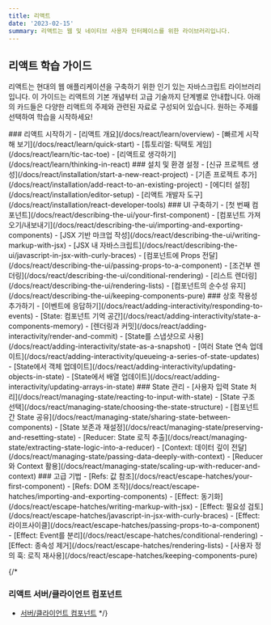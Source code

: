 ```yaml
---
title: 리액트
date: '2023-02-15'
summary: 리액트는 웹 및 네이티브 사용자 인터페이스를 위한 라이브러리입니다.
---
```


## 리액트 학습 가이드

리액트는 현대의 웹 애플리케이션을 구축하기 위한 인기 있는 자바스크립트 라이브러리입니다. 이 가이드는 리액트의 기본 개념부터 고급 기술까지 단계별로 안내합니다. 아래의 카드들은 다양한 리액트의 주제와 관련된 자료로 구성되어 있습니다. 원하는 주제를 선택하여 학습을 시작하세요!

<div className="grid grid-cols-1 sm:grid-cols-2 gap-4">

<Card>
### 리액트 시작하기
- [리액트 개요](/docs/react/learn/overview)
- [빠르게 시작해 보기](/docs/react/learn/quick-start)
- [튜토리얼: 틱택토 게임](/docs/react/learn/tic-tac-toe)
- [리액트로 생각하기](/docs/react/learn/thinking-in-react)
</Card>

<Card>
### 설치 및 환경 설정
- [신규 프로젝트 생성](/docs/react/installation/start-a-new-react-project)
- [기존 프로젝트 추가](/docs/react/installation/add-react-to-an-existing-project)
- [에디터 설정](/docs/react/installation/editor-setup)
- [리액트 개발자 도구](/docs/react/installation/react-developer-tools)
</Card>

<Card>
### UI 구축하기
- [첫 번째 컴포넌트](/docs/react/describing-the-ui/your-first-component)
- [컴포넌트 가져오기/내보내기](/docs/react/describing-the-ui/importing-and-exporting-components)
- [JSX 기반 마크업 작성](/docs/react/describing-the-ui/writing-markup-with-jsx)
- [JSX 내 자바스크립트](/docs/react/describing-the-ui/javascript-in-jsx-with-curly-braces)
- [컴포넌트에 Props 전달](/docs/react/describing-the-ui/passing-props-to-a-component)
- [조건부 렌더링](/docs/react/describing-the-ui/conditional-rendering)
- [리스트 렌더링](/docs/react/describing-the-ui/rendering-lists)
- [컴포넌트의 순수성 유지](/docs/react/describing-the-ui/keeping-components-pure)
</Card>

<Card>
### 상호 작용성 추가하기
- [이벤트에 응답하기](/docs/react/adding-interactivity/responding-to-events)
- [State: 컴포넌트 기억 공간](/docs/react/adding-interactivity/state-a-components-memory)
- [렌더링과 커밋](/docs/react/adding-interactivity/render-and-commit)
- [State를 스냅샷으로 사용](/docs/react/adding-interactivity/state-as-a-snapshot)
- [여러 State 연속 업데이트](/docs/react/adding-interactivity/queueing-a-series-of-state-updates)
- [State에서 객체 업데이트](/docs/react/adding-interactivity/updating-objects-in-state)
- [State에서 배열 업데이트](/docs/react/adding-interactivity/updating-arrays-in-state)
</Card>

<Card>
### State 관리
- [사용자 입력 State 처리](/docs/react/managing-state/reacting-to-input-with-state)
- [State 구조 선택](/docs/react/managing-state/choosing-the-state-structure)
- [컴포넌트간 State 공유](/docs/react/managing-state/sharing-state-between-components)
- [State 보존과 재설정](/docs/react/managing-state/preserving-and-resetting-state)
- [Reducer: State 로직 추출](/docs/react/managing-state/extracting-state-logic-into-a-reducer)
- [Context: 데이터 깊이 전달](/docs/react/managing-state/passing-data-deeply-with-context)
- [Reducer와 Context 활용](/docs/react/managing-state/scaling-up-with-reducer-and-context)
</Card>

<Card>
### 고급 기법
- [Refs: 값 참조](/docs/react/escape-hatches/your-first-component)
- [Refs: DOM 조작](/docs/react/escape-hatches/importing-and-exporting-components)
- [Effect: 동기화](/docs/react/escape-hatches/writing-markup-with-jsx)
- [Effect: 필요성 검토](/docs/react/escape-hatches/javascript-in-jsx-with-curly-braces)
- [Effect: 라이프사이클](/docs/react/escape-hatches/passing-props-to-a-component)
- [Effect: Event를 분리](/docs/react/escape-hatches/conditional-rendering)
- [Effect: 종속성 제거](/docs/react/escape-hatches/rendering-lists)
- [사용자 정의 훅: 로직 재사용](/docs/react/escape-hatches/keeping-components-pure)
</Card>

{/* <Card>
### 리액트 서버/클라이언트 컴포넌트
- [서버/클라이언트 컴포넌트](/docs/react/server-client-components)
</Card> */}
</div>